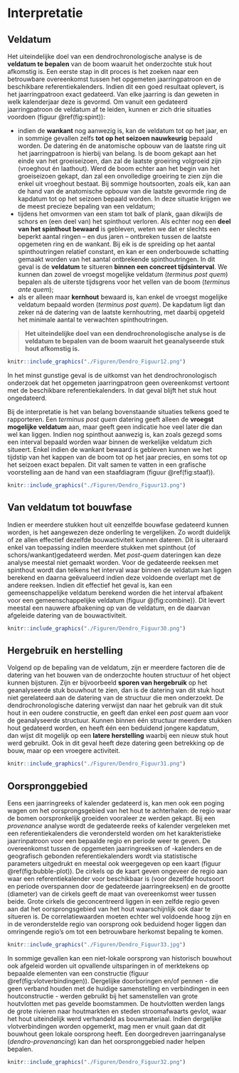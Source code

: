 # Interpretatie {#interpretatie}

## Veldatum

Het uiteindelijke doel van een dendrochronologische analyse is de **veldatum te bepalen** van de boom waaruit het onderzochte stuk hout afkomstig is. Een eerste stap in dit proces is het zoeken naar een betrouwbare overeenkomst tussen het opgemeten jaarringpatroon en de beschikbare referentiekalenders. Indien dit een goed resultaat oplevert, is het jaarringpatroon exact gedateerd. Van elke jaarring is dan geweten in welk kalenderjaar deze is gevormd. Om vanuit een gedateerd jaarringpatroon de veldatum af te leiden, kunnen er zich drie situaties voordoen (figuur \@ref(fig:spint)): 

  - indien de **wankant** nog aanwezig is, kan de veldatum tot op het jaar, en in sommige gevallen zelfs **tot op het seizoen nauwkeurig** bepaald worden. De datering én de anatomische opbouw van de laatste ring uit het jaarringpatroon is hierbij van belang. Is de boom gekapt aan het einde van het groeiseizoen, dan zal de laatste groeiring volgroeid zijn (vroeghout én laathout). Werd de boom echter aan het begin van het groeiseizoen gekapt, dan zal een onvolledige groeiring te zien zijn die enkel uit vroeghout bestaat. Bij sommige houtsoorten, zoals eik, kan aan de hand van de anatomische opbouw van die laatste gevormde ring de kapdatum tot op het seizoen bepaald worden. In deze situatie krijgen we de meest precieze bepaling van een veldatum;
  - tijdens het omvormen van een stam tot balk of plank, gaan dikwijls de schors en (een deel van) het spinthout verloren. Als echter nog een **deel van het spinthout bewaard** is gebleven, weten we dat er slechts een beperkt aantal ringen – en dus jaren – ontbreken tussen de laatste opgemeten ring en de wankant. Bij eik is de spreiding op het aantal spinthoutringen relatief constant, en kan er een onderbouwde schatting gemaakt worden van het aantal ontbrekende spinthoutringen. In dit geval is de **veldatum** te situeren **binnen een concreet tijdsinterval**. We kunnen dan zowel de vroegst mogelijke veldatum (*terminus post quem*) bepalen als de uiterste tijdsgrens voor het vellen van de boom (*terminus ante quem*);
  - als er alleen maar **kernhout** bewaard is, kan enkel de vroegst mogelijke veldatum bepaald worden (*terminus post quem*). De kapdatum ligt dan zeker ná de datering van de laatste kernhoutring, met daarbij opgeteld het minimale aantal te verwachten spinthoutringen.

>   
> **Het uiteindelijke doel van een dendrochronologische analyse is de veldatum te bepalen van de boom waaruit het geanalyseerde stuk hout afkomstig is.**
>   

```r

knitr::include_graphics("./Figuren/Dendro_Figuur12.png")

```


In het minst gunstige geval is de uitkomst van het dendrochronologisch onderzoek dat het opgemeten jaarringpatroon geen overeenkomst vertoont met de beschikbare referentiekalenders. In dat geval blijft het stuk hout ongedateerd.

Bij de interpretatie is het van belang bovenstaande situaties telkens goed te rapporteren. Een _terminus post quem_ datering geeft alleen de **vroegst mogelijke veldatum** aan, maar geeft geen indicatie hoe veel later die dan wel kan liggen. Indien nog spinthout aanwezig is, kan zoals gezegd soms een interval bepaald worden waar binnen de werkelijke veldatum zich situeert. Enkel indien de wankant bewaard is gebleven kunnen we het tijdstip van het kappen van de boom tot op het jaar precies, en soms tot op het seizoen exact bepalen. Dit valt samen te vatten in een grafische voorstelling aan de hand van een staafdiagram (figuur \@ref(fig:staaf)). 

```r

knitr::include_graphics("./Figuren/Dendro_Figuur13.png")

```


## Van veldatum tot bouwfase

Indien er meerdere  stukken hout uit eenzelfde bouwfase gedateerd kunnen worden, is het aangewezen deze onderling te vergelijken. Zo wordt duidelijk of ze allen effectief dezelfde bouwactiviteit kunnen dateren. Dit is uiteraard enkel van toepassing indien meerdere stukken met spinthout (of schors/wankant)gedateerd werden. Met _post-quem_ dateringen kan deze analyse meestal niet gemaakt worden. Voor de gedateerde reeksen met spinthout wordt dan telkens het interval waar binnen de veldatum kan liggen berekend en daarna geëvalueerd indien deze voldoende overlapt met de andere reeksen. Indien dit effectief het geval is, kan een gemeenschappelijke veldatum berekend worden die het interval afbakent voor een gemeenschappelijke veldatum (figuur \@(fig:combine)). Dit levert meestal een nauwere afbakening op van de veldatum, en de daarvan afgeleide datering van de bouwactiviteit.


```r

knitr::include_graphics("./Figuren/Dendro_Figuur30.png")

```


## Hergebruik en herstelling

Volgend op de bepaling van de veldatum, zijn er meerdere factoren die de datering van het bouwen van de onderzochte houten structuur of het object kunnen bijsturen. Zijn er bijvoorbeeld **sporen van hergebruik** op het geanalyseerde stuk bouwhout te zien, dan is de datering van dit stuk hout niet gerelateerd aan de datering van de structuur die men onderzoekt. De dendrochronologische datering verwijst dan naar het gebruik van dit stuk hout in een oudere constructie, en geeft dan enkel een _post quem_ aan voor de geanalyseerde structuur. Kunnen binnen één structuur meerdere stukken hout gedateerd worden, en heeft één een beduidend jongere kapdatum, dan wijst dit mogelijk op een **latere herstelling** waarbij een nieuw stuk hout werd gebruikt. Ook in dit geval heeft deze datering geen betrekking op de bouw, maar op een vroegere activiteit.

```r

knitr::include_graphics("./Figuren/Dendro_Figuur31.png")

```

## Oorspronggebied

Eens een jaarringreeks of kalender gedateerd is, kan men ook een poging wagen om het oorsprongsgebied van het hout te achterhalen: de regio waar de bomen oorspronkelijk groeiden vooraleer ze werden gekapt. Bij een _provenance_ analyse wordt de gedateerde reeks of kalender vergeleken met een referentiekalenders die verondersteld worden om het karakteristieke jaarrinpatroon voor een bepaalde regio en periode weer te geven. De overeenkomst tussen de opgemeten jaarringreeksen of -kalenders en de geografisch gebonden referentiekalenders wordt via statistische parameters uitgedrukt en meestal ook weergegeven op een kaart (figuur \@ref(fig:bubble-plot)). De cirkels op de kaart geven ongeveer de regio aan waar een referentiekalender voor beschikbaar is (voor dezelfde houtsoort en periode overspannen door de gedateerde jaarringreeksen) en de grootte (diameter) van de cirkels geeft de maat van overeenkomst weer tussen beide. Grote cirkels die geconcentreerd liggen in een zelfde regio geven aan dat het oorsprongsgebied van het hout waarschijnlijk ook daar te situeren is. De correlatiewaarden moeten echter wel voldoende hoog zijn en in de veronderstelde regio van oorsprong ook beduidend hoger liggen dan omringende regio's om tot een betrouwbare herkomst bepaling te komen.

```r

knitr::include_graphics("./Figuren/Dendro_Figuur33.jpg")

```
In sommige gevallen kan een niet-lokale oorsprong van historisch bouwhout ook afgeleid worden uit opvallende uitsparingen in of merktekens op bepaalde elementen van een constructie (figuur \@ref(fig:vlotverbindingen)). Dergelijke doorboringen en/of pennen - die geen verband houden met de huidige samenstelling en verbindingen in een houtconstructie - werden gebruikt bij het samenstellen van grote houtvlotten met pas gevelde boomstammen. De houtvlotten werden langs de grote rivieren naar houtmarkten en steden stroomafwaarts gevlot, waar het hout uiteindelijk werd verhandeld as bouwmateriaal. Indien dergelijke vlotverbindingen worden opgemerkt, mag men er vnuit gaan dat dit bouwhout geen lokale oorsprong heeft. Een doorgedreven jaarringanalyse (*dendro-provenancing*) kan dan het oorspronggebied nader helpen bepalen. 


```r

knitr::include_graphics("./Figuren/Dendro_Figuur32.png")

```
